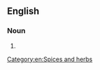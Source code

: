 ==English==

===Noun===
{{en-noun|head=[[Szechuan]] [[pepper]]|~}}

# {{alternative form of|Sichuan pepper|lang=en}}

[[Category:en:Spices and herbs]]
